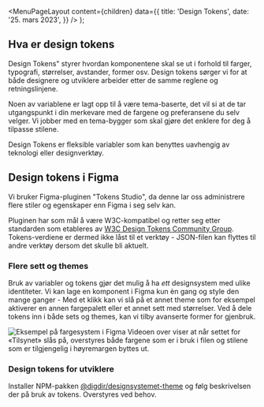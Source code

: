 
<Meta
  title='Design Tokens'
  description='Design tokens er gjenbrukbare verdier som fungerer som et bindeleddet mellom alle flater.'
/>

  <MenuPageLayout
    content={children}
    data={{
      title: 'Design Tokens',
      date: '25. mars 2023',
    }}
  />
);

## Hva er design tokens

Design Tokens" styrer hvordan komponentene skal se ut i forhold til farger, typografi, størrelser, avstander, former osv. Design tokens sørger vi for at både designere og utviklere arbeider etter de samme reglene og retningslinjene.

Noen av variablene er lagt opp til å være tema-baserte, det vil si at de tar utgangspunkt i din merkevare med de fargene og preferansene du selv velger. Vi jobber med en tema-bygger som skal gjøre det enklere for deg å tilpasse stilene.

Design Tokens er fleksible variabler som kan benyttes uavhengig av teknologi eller designverktøy.

## Design tokens i Figma

Vi bruker Figma-pluginen "Tokens Studio", da denne lar oss administrere flere stiler og egenskaper enn Figma i seg selv kan.

Pluginen har som mål å være W3C-kompatibel og retter seg etter standarden som etableres av [W3C Design Tokens Community Group](https://github.com/design-tokens/community-group). Tokens-verdiene er dermed ikke låst til et verktøy - JSON-filen kan flyttes til andre verktøy dersom det skulle bli aktuelt.

### Flere sett og themes

Bruk av variabler og tokens gjør det mulig å ha _ett_ designsystem med ulike identiteter. Vi kan lage en komponent i Figma kun èn gang og style den mange ganger - Med et klikk kan vi slå på et annet theme som for eksempel aktiverer en annen fargepalett eller et annet sett med størrelser. Ved å dele tokens inn i både sets og themes, kan vi tilby avanserte former for gjenbruk.

![Eksempel på fargesystem i Figma](/img/fargerfigma.gif)
Videoen over viser at når settet for «Tilsynet» slås på, overstyres både fargene som er i bruk i filen og stilene som er tilgjengelig i høyremargen byttes ut.

### Design tokens for utviklere

Installer NPM-pakken [@digdir/designsystemet-theme](https://www.npmjs.com/package/@digdir/designsystemet-theme) og følg beskrivelsen der på bruk av tokens. Overstyres ved behov.
